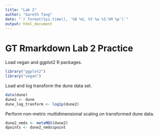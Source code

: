 ```yaml
---
title: "Lab 2"
author: "Gareth Tang"
date: "`r format(Sys.time(), '%B %d, %Y %a %I:%M %p')`"
output: html_document
---
```


# GT Rmarkdown Lab 2 Practice
Load vegan and ggplot2 R packages.
```r
library("ggplot2")
library("vegan")
```

Load and log transform the dune data set.
```r
data(dune)
dune2 <- dune
dune_log_tranform <- log1p(dune2)
```

Perform non-metric multidimensional scaling on transformed dune data.
```r
dune2_nmds <- metaMDS(dune2)
dpoints <- dune2_nmds$point
```
